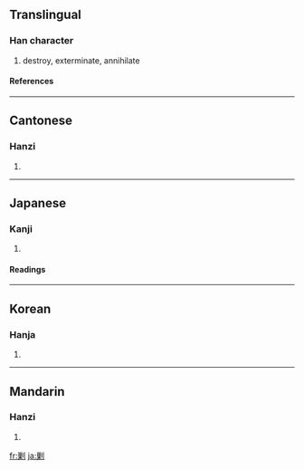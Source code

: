 {{see|勦}}

==Translingual==
===Han character===
{{Han char|rn=18|rad=刀|as=11|sn=13|four=2290<sub>0</sub>|canj=女木中弓 (VDLN)}}
# destroy, exterminate, annihilate
====References====
{{Han ref|kx=0143.381|dkj=02165|hdz=10354.180|uh=527F|ud=21119|bh=B6CF|bd=46799}}
----
==Cantonese==
===Hanzi===
{{yue-hanzi|jyut=|y=chaau1, jiu2}}
# {{defn|Cantonese}}
----
==Japanese==
===Kanji===
{{ja-kanji|grade=|rs=刀11}}
# {{defn|Japanese}} 
====Readings====
{{ja-readings|on=[[しょう]] (shō), [[そう]] (sō)|kun=[[たつ]] (tatsu), [[とる]] (toru)}}
----
==Korean==
===Hanja===
{{ko-hanja|hangeul=초|rv=cho|mr=ch'o}}
# {{defn|Korean}}
----
==Mandarin==
===Hanzi===
{{cmn-hanzi|pin=[[jiǎo]] ([[jiao3]])|wg=chiao<sup>3</sup>}}
# {{defn|Mandarin}}

[[fr:剿]]
[[ja:剿]]
